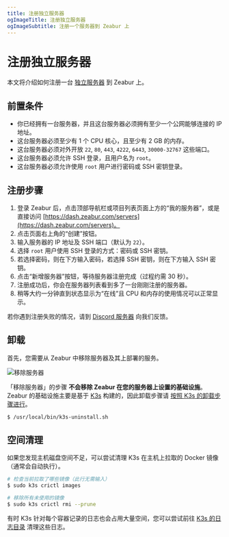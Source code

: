 ```yaml
---
title: 注册独立服务器
ogImageTitle: 注册独立服务器
ogImageSubtitle: 注册一个服务器到 Zeabur 上
---
```


# 注册独立服务器

本文将介绍如何注册一台 [独立服务器](../dedicated-server) 到 Zeabur 上。

## 前置条件

- 你已经拥有一台服务器，并且这台服务器必须拥有至少一个公网能够连接的 IP 地址。
- 这台服务器必须至少有 1 个 CPU 核心，且至少有 2 GB 的内存。
- 这台服务器必须对外开放 `22`, `80`, `443`, `4222`, `6443`, `30000-32767` 这些端口。
- 这台服务器必须允许 SSH 登录，且用户名为 `root`。
- 这台服务器必须允许使用 `root` 用户进行密码或 SSH 密钥登录。

## 注册步骤

1. 登录 Zeabur 后，点击顶部导航栏或项目列表页面上方的“我的服务器”，或是直接访问 [https://dash.zeabur.com/servers](https://dash.zeabur.com/servers)。
2. 点击页面右上角的“创建”按钮。
3. 输入服务器的 IP 地址及 SSH 端口（默认为 `22`）。
4. 选择 `root` 用户使用 SSH 登录的方式：密码或 SSH 密钥。
5. 若选择密码，则在下方输入密码，若选择 SSH 密钥，则在下方输入 SSH 密钥。
6. 点击“新增服务器”按钮，等待服务器注册完成（过程约需 30 秒）。
7. 注册成功后，你会在服务器列表看到多了一台刚刚注册的服务器。
8. 稍等大约一分钟直到状态显示为“在线”且 CPU 和内存的使用情况可以正常显示。

若你遇到注册失败的情况，请到 [Discord 服务器](https://zeabur.com/dc) 向我们反馈。

## 卸载

首先，您需要从 Zeabur 中移除服务器及其上部署的服务。

![移除服务器](/dedicated-server/remove-server.webp)

「移除服务器」的步骤 **不会移除 Zeabur 在您的服务器上设置的基础设施**。Zeabur 的基础设施主要是基于 [K3s](https://k3s.io/) 构建的，因此卸载步骤请 [按照 K3s 的卸载步骤进行](https://docs.k3s.io/installation/uninstall)。

```bash
$ /usr/local/bin/k3s-uninstall.sh
```

## 空间清理

如果您发现主机磁盘空间不足，可以尝试清理 K3s 在主机上拉取的 Docker 镜像（通常会自动执行）。

```bash
# 检查当前拉取了哪些镜像（此行无需输入）
$ sudo k3s crictl images

# 移除所有未使用的镜像
$ sudo k3s crictl rmi --prune
```

有时 K3s 针对每个容器记录的日志也会占用大量空间，您可以尝试前往 [K3s 的日志目录](https://docs.k3s.io/faq#where-are-the-k3s-logs) 清理这些日志。

